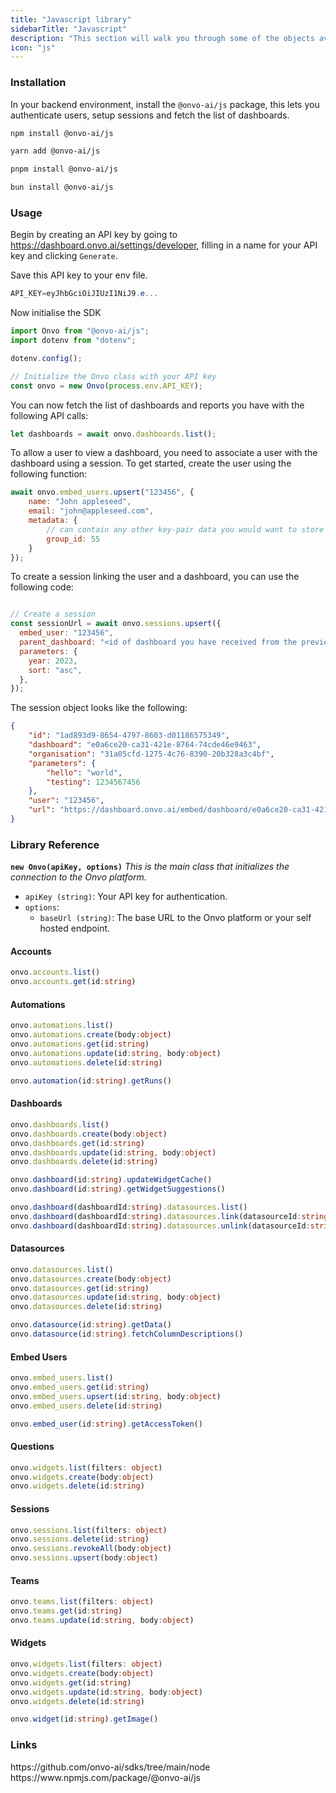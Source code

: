 ```yaml
---
title: "Javascript library"
sidebarTitle: "Javascript"
description: "This section will walk you through some of the objects available when using the Onvo AI platform"
icon: "js"
---
```


### Installation

In your backend environment, install the `@onvo-ai/js` package, this lets you authenticate users, setup sessions and fetch the list of dashboards.

<CodeGroup>

```bash npm
npm install @onvo-ai/js
```

```bash yarn
yarn add @onvo-ai/js
```

```bash pnpm
pnpm install @onvo-ai/js
```

```bash bun
bun install @onvo-ai/js
```

</CodeGroup>

### Usage

Begin by creating an API key by going to https://dashboard.onvo.ai/settings/developer, filling in a name for your API key and clicking `Generate`.

Save this API key to your env file.

```PowerShell
API_KEY=eyJhbGciOiJIUzI1NiJ9.e...
```

Now initialise the SDK

```JavaScript
import Onvo from "@onvo-ai/js";
import dotenv from "dotenv";

dotenv.config();

// Initialize the Onvo class with your API key
const onvo = new Onvo(process.env.API_KEY);
```

You can now fetch the list of dashboards and reports you have with the following API calls:

```JavaScript
let dashboards = await onvo.dashboards.list();
```

To allow a user to view a dashboard, you need to associate a user with the dashboard using a session. To get started, create the user using the following function:

```JavaScript
await onvo.embed_users.upsert("123456", {
    name: "John appleseed",
    email: "john@appleseed.com",
    metadata: {
        // can contain any other key-pair data you would want to store about the user
        group_id: 55
    }
});
```

To create a session linking the user and a dashboard, you can use the following code:

```JavaScript

// Create a session
const sessionUrl = await onvo.sessions.upsert({
  embed_user: "123456",
  parent_dashboard: "<id of dashboard you have received from the previous dashboards.list() function>",
  parameters: {
    year: 2023,
    sort: "asc",
  },
});
```

The session object looks like the following:

```JSON
{
    "id": "1ad893d9-8654-4797-8603-d01186575349",
    "dashboard": "e0a6ce20-ca31-421e-8764-74cde46e9463",
    "organisation": "31a05cfd-1275-4c76-8390-20b328a3c4bf",
    "parameters": {
        "hello": "world",
        "testing": 1234567456
    },
    "user": "123456",
    "url": "https://dashboard.onvo.ai/embed/dashboard/e0a6ce20-ca31-421e-8764-74cde46e9463?token=eyJhbGciOiJIUzI1NiJ9.eyJyb2xlIjoiYXV0aGVudGljYXRlZCIsImFwcF9tZXRhZGF0YSI6eyJkYXNoYm9hcmQiOiJlMGE2Y2UyMC1jYTMxLTQyMWUtODc2NC03NGNkZTQ2ZTk0NjMiLCJzZXNzaW9uIjoiMWFkODkzZDktODY1NC00Nzk3LTg2MDMtZDAxMTg2NTc1MzQ5In0sInN1YiI6IjMxYTA1Y2ZkLTEyNzUtNGM3Ni04MzkwLTIwYjMyOGEzYzRiZi1zdWNjZXNzZnVsbCIsImF1ZCI6ImF1dGhlbnRpY2F0ZWQiLCJpYXQiOjE2OTQxNTU3Mjd9.P_eZloNdX7FN2sVWsANfIrHy5SikE1Zl8NPmAteDIwU"
}
```

### Library Reference

**`new Onvo(apiKey, options)`**
_This is the main class that initializes the connection to the Onvo platform._

- `apiKey (string)`: Your API key for authentication.
- `options`:
  - `baseUrl (string)`: The base URL to the Onvo platform or your self hosted endpoint.

#### Accounts

```typescript
onvo.accounts.list()
onvo.accounts.get(id:string)
```

#### Automations

```typescript
onvo.automations.list()
onvo.automations.create(body:object)
onvo.automations.get(id:string)
onvo.automations.update(id:string, body:object)
onvo.automations.delete(id:string)

onvo.automation(id:string).getRuns()
```

#### Dashboards

```typescript
onvo.dashboards.list()
onvo.dashboards.create(body:object)
onvo.dashboards.get(id:string)
onvo.dashboards.update(id:string, body:object)
onvo.dashboards.delete(id:string)

onvo.dashboard(id:string).updateWidgetCache()
onvo.dashboard(id:string).getWidgetSuggestions()

onvo.dashboard(dashboardId:string).datasources.list()
onvo.dashboard(dashboardId:string).datasources.link(datasourceId:string)
onvo.dashboard(dashboardId:string).datasources.unlink(datasourceId:string)
```

#### Datasources

```typescript
onvo.datasources.list()
onvo.datasources.create(body:object)
onvo.datasources.get(id:string)
onvo.datasources.update(id:string, body:object)
onvo.datasources.delete(id:string)

onvo.datasource(id:string).getData()
onvo.datasource(id:string).fetchColumnDescriptions()
```

#### Embed Users

```typescript
onvo.embed_users.list()
onvo.embed_users.get(id:string)
onvo.embed_users.upsert(id:string, body:object)
onvo.embed_users.delete(id:string)

onvo.embed_user(id:string).getAccessToken()
```

#### Questions

```typescript
onvo.widgets.list(filters: object)
onvo.widgets.create(body:object)
onvo.widgets.delete(id:string)
```

#### Sessions

```typescript
onvo.sessions.list(filters: object)
onvo.sessions.delete(id:string)
onvo.sessions.revokeAll(body:object)
onvo.sessions.upsert(body:object)
```

#### Teams

```typescript
onvo.teams.list(filters: object)
onvo.teams.get(id:string)
onvo.teams.update(id:string, body:object)
```

#### Widgets

```typescript
onvo.widgets.list(filters: object)
onvo.widgets.create(body:object)
onvo.widgets.get(id:string)
onvo.widgets.update(id:string, body:object)
onvo.widgets.delete(id:string)

onvo.widget(id:string).getImage()
```

### Links

<CardGroup cols={2}>
  <Card title="Github" icon="github">
    https://github.com/onvo-ai/sdks/tree/main/node
  </Card>
  <Card title="NPM" icon="npm">
    https://www.npmjs.com/package/@onvo-ai/js
  </Card>
</CardGroup>
